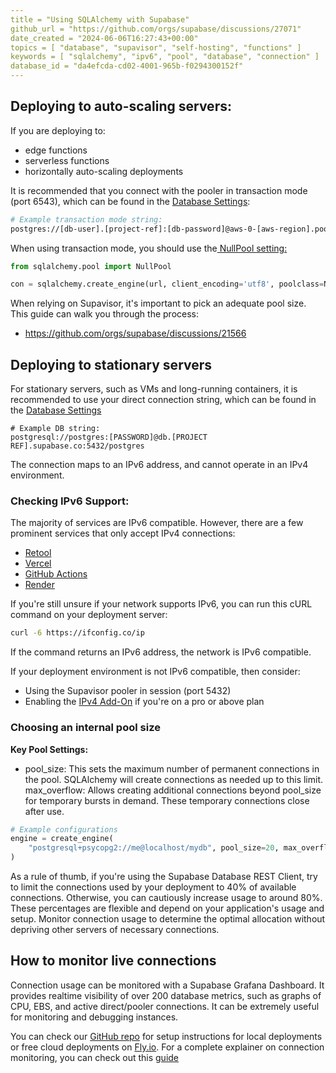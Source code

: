 ```yaml
---
title = "Using SQLAlchemy with Supabase"
github_url = "https://github.com/orgs/supabase/discussions/27071"
date_created = "2024-06-06T16:27:43+00:00"
topics = [ "database", "supavisor", "self-hosting", "functions" ]
keywords = [ "sqlalchemy", "ipv6", "pool", "database", "connection" ]
database_id = "da4efcda-cd02-4001-965b-f0294300152f"
---
```


## Deploying to auto-scaling servers:

If you are deploying to:

- edge functions
- serverless functions
- horizontally auto-scaling deployments

It is recommended that you connect with the pooler in transaction mode (port 6543), which can be found in the [Database Settings](https://supabase.com/dashboard/project/_/settings/database):

```sh
# Example transaction mode string:
postgres://[db-user].[project-ref]:[db-password]@aws-0-[aws-region].pooler.supabase.com:6543
```

When using transaction mode, you should use the[ NullPool setting:](https://docs.sqlalchemy.org/en/20/core/pooling.html#switching-pool-implementations)

```py
from sqlalchemy.pool import NullPool

con = sqlalchemy.create_engine(url, client_encoding='utf8', poolclass=NullPool)
```

When relying on Supavisor, it's important to pick an adequate pool size. This guide can walk you through the process:

- https://github.com/orgs/supabase/discussions/21566

## Deploying to stationary servers

For stationary servers, such as VMs and long-running containers, it is recommended to use your direct connection string, which can be found in the [Database Settings](https://supabase.com/dashboard/project/_/settings/database)

```
# Example DB string:
postgresql://postgres:[PASSWORD]@db.[PROJECT REF].supabase.co:5432/postgres
```

The connection maps to an IPv6 address, and cannot operate in an IPv4 environment.

### Checking IPv6 Support:

The majority of services are IPv6 compatible. However, there are a few prominent services that only accept IPv4 connections:

- [Retool](https://retool.com/)
- [Vercel](https://vercel.com/)
- [GitHub Actions](https://docs.github.com/en/actions)
- [Render](https://render.com/)

If you're still unsure if your network supports IPv6, you can run this cURL command on your deployment server:

```sh
curl -6 https://ifconfig.co/ip
```

If the command returns an IPv6 address, the network is IPv6 compatible.

If your deployment environment is not IPv6 compatible, then consider:

- Using the Supavisor pooler in session (port 5432)
- Enabling the [IPv4 Add-On](https://supabase.com/dashboard/project/_/settings/addons) if you're on a pro or above plan

### Choosing an internal pool size

**Key Pool Settings:**

- pool_size: This sets the maximum number of permanent connections in the pool. SQLAlchemy will create connections as needed up to this limit.
  max_overflow: Allows creating additional connections beyond pool_size for temporary bursts in demand. These temporary connections close after use.

```python
# Example configurations
engine = create_engine(
    "postgresql+psycopg2://me@localhost/mydb", pool_size=20, max_overflow=15
)
```

As a rule of thumb, if you're using the Supabase Database REST Client, try to limit the connections used by your deployment to 40% of available connections. Otherwise, you can cautiously increase usage to around 80%. These percentages are flexible and depend on your application's usage and setup. Monitor connection usage to determine the optimal allocation without depriving other servers of necessary connections.

## How to monitor live connections

Connection usage can be monitored with a Supabase Grafana Dashboard. It provides realtime visibility of over 200 database metrics, such as graphs of CPU, EBS, and active direct/pooler connections. It can be extremely useful for monitoring and debugging instances.

You can check our [GitHub repo](https://github.com/supabase/supabase-grafana) for setup instructions for local deployments or free cloud deployments on [Fly.io](http://fly.io/). For a complete explainer on connection monitoring, you can check out this [guide](https://github.com/orgs/supabase/discussions/27141)
